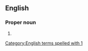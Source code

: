 ==English==

===Proper noun===
{{en-proper noun}}

# {{abbreviation of|en|1 Timothy}}

[[Category:English terms spelled with 1]]